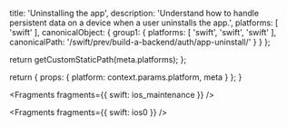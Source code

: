 
  title: 'Uninstalling the app',
  description: 'Understand how to handle persistent data on a device when a user uninstalls the app.',
  platforms: [
    'swift'
  ],
  canonicalObject: {
    group1: {
      platforms: [
        'swift',
        'swift',
        'swift'
      ],
      canonicalPath: '/swift/prev/build-a-backend/auth/app-uninstall/'
    }
  }
};

  return getCustomStaticPath(meta.platforms);
};

  return {
    props: {
      platform: context.params.platform,
      meta
    }
  };
}


<Fragments fragments={{ swift: ios_maintenance }} />


<Fragments fragments={{ swift: ios0 }} />
